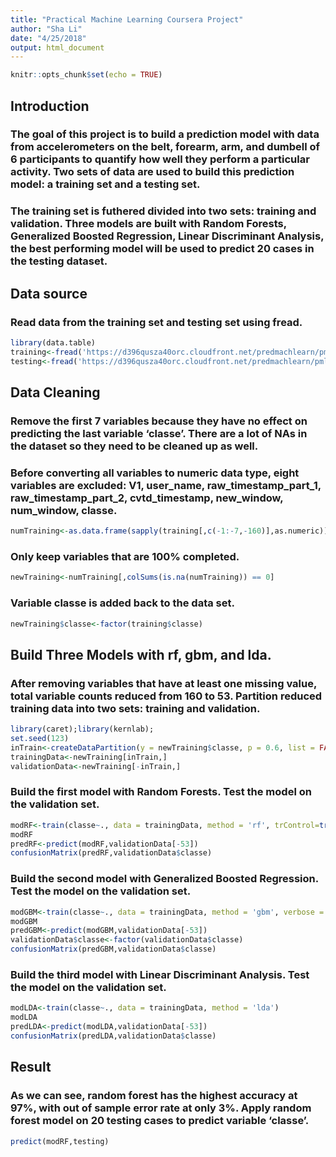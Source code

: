 ```yaml
---
title: "Practical Machine Learning Coursera Project"
author: "Sha Li"
date: "4/25/2018"
output: html_document
---
```


```r
knitr::opts_chunk$set(echo = TRUE)
```

## Introduction

### The goal of this project is to build a prediction model with data from accelerometers on the belt, forearm, arm, and dumbell of 6 participants to quantify how well they perform a particular activity. Two sets of data are used to build this prediction model: a training set and a testing set. 
### The training set is futhered divided into two sets: training and validation. Three models are built with Random Forests, Generalized Boosted Regression, Linear Discriminant Analysis, the best performing model will be used to predict 20 cases in the testing dataset.

## Data source

### Read data from the training set and testing set using fread.

```r
library(data.table)
training<-fread('https://d396qusza40orc.cloudfront.net/predmachlearn/pml-training.csv', na.strings=c("NA","#DIV/0!",""))
testing<-fread('https://d396qusza40orc.cloudfront.net/predmachlearn/pml-testing.csv', na.strings=c("NA","#DIV/0!",""))
```

## Data Cleaning

### Remove the first 7 variables because they have no effect on predicting the last variable 'classe'. There are a lot of NAs in the dataset so they need to be cleaned up as well.

### Before converting all variables to numeric data type, eight variables are excluded: V1, user_name, raw_timestamp_part_1, raw_timestamp_part_2, cvtd_timestamp, new_window, num_window, classe.

```r
numTraining<-as.data.frame(sapply(training[,c(-1:-7,-160)],as.numeric))
```

### Only keep variables that are 100% completed.

```r
newTraining<-numTraining[,colSums(is.na(numTraining)) == 0]
```

### Variable classe is added back to the data set.

```r
newTraining$classe<-factor(training$classe)
```

## Build Three Models with rf, gbm, and lda.

### After removing variables that have at least one missing value, total variable counts reduced from 160 to 53. Partition reduced training data into two sets: training and validation.

```r
library(caret);library(kernlab);
set.seed(123)
inTrain<-createDataPartition(y = newTraining$classe, p = 0.6, list = FALSE)
trainingData<-newTraining[inTrain,]
validationData<-newTraining[-inTrain,]
```

### Build the first model with Random Forests. Test the model on the validation set.

```r
modRF<-train(classe~., data = trainingData, method = 'rf', trControl=trainControl(method = "cv", number = 3), preProcess = 'pca', prox = TRUE)
modRF
predRF<-predict(modRF,validationData[-53])
confusionMatrix(predRF,validationData$classe)
```

### Build the second model with Generalized Boosted Regression. Test the model on the validation set.

```r
modGBM<-train(classe~., data = trainingData, method = 'gbm', verbose = FALSE)
modGBM
predGBM<-predict(modGBM,validationData[-53])
validationData$classe<-factor(validationData$classe)
confusionMatrix(predGBM,validationData$classe)
```

### Build the third model with Linear Discriminant Analysis. Test the model on the validation set.

```r
modLDA<-train(classe~., data = trainingData, method = 'lda')
modLDA
predLDA<-predict(modLDA,validationData[-53])
confusionMatrix(predLDA,validationData$classe)
```

## Result

### As we can see, random forest has the highest accuracy at 97%, with out of sample error rate at only 3%. Apply random forest model on 20 testing cases to predict variable 'classe'.

```r
predict(modRF,testing)
```

